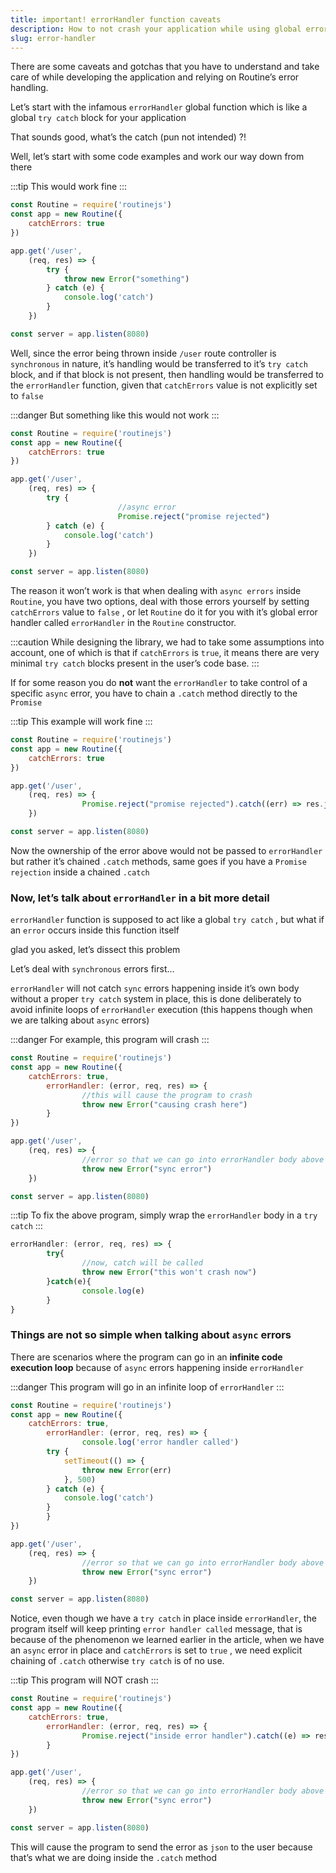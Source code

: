 ```yaml
---
title: important! errorHandler function caveats
description: How to not crash your application while using global error checking
slug: error-handler
---
```


There are some caveats and gotchas that you have to understand and take care of while developing the application and relying on Routine’s error handling.

Let’s start with the infamous `errorHandler` global function which is like a global `try catch` block for your application

That sounds good, what’s the catch (pun not intended) ?!

Well, let’s start with some code examples and work our way down from there

:::tip
This would work fine
:::
```jsx
const Routine = require('routinejs')
const app = new Routine({
    catchErrors: true
})

app.get('/user',
    (req, res) => {
        try {
            throw new Error("something")
        } catch (e) {
            console.log('catch')
        }
    })

const server = app.listen(8080)
```

Well, since the error being thrown inside `/user` route controller is `synchronous` in nature, it’s handling would be transferred to it’s `try catch` block, and if that block is not present, then handling would be transferred to the `errorHandler` function, given that `catchErrors` value is not explicitly set to `false`

:::danger
But something like this would not work
:::
```jsx
const Routine = require('routinejs')
const app = new Routine({
    catchErrors: true
})

app.get('/user',
    (req, res) => {
        try {
						//async error
						Promise.reject("promise rejected")
        } catch (e) {
            console.log('catch')
        }
    })

const server = app.listen(8080)
```

The reason it won’t work is that when dealing with `async errors` inside `Routine`, you have two options, deal with those errors yourself by setting `catchErrors` value to `false` , or let `Routine` do it for you with it’s global error handler called `errorHandler` in the `Routine` constructor.

:::caution
While designing the library, we had to take some assumptions into account, one of which is that if `catchErrors` is `true`, it means there are very minimal `try catch` blocks present in the user’s code base.
:::

If for some reason you do **not** want the `errorHandler` to take control of a specific `async` error, you have to chain a `.catch` method directly to the `Promise`

:::tip
This example will work fine
:::
```jsx
const Routine = require('routinejs')
const app = new Routine({
    catchErrors: true
})

app.get('/user',
    (req, res) => {
				Promise.reject("promise rejected").catch((err) => res.json("inside catch"))
    })

const server = app.listen(8080)
```

Now the ownership of the error above would not be passed to `errorHandler` but rather it’s chained `.catch` methods, same goes if you have a `Promise rejection` inside a chained `.catch`

### Now, let’s talk about `errorHandler` in a bit more detail

`errorHandler` function is supposed to act like a global `try catch` , but what if an `error` occurs inside this function itself

glad you asked, let’s dissect this problem

Let’s deal with `synchronous` errors first…

`errorHandler` will not catch `sync` errors happening inside it’s own body without a proper `try catch` system in place, this is done deliberately to avoid infinite loops of `errorHandler` execution (this happens though when we are talking about `async` errors)

:::danger
For example, this program will crash
:::

```jsx
const Routine = require('routinejs')
const app = new Routine({
    catchErrors: true,
		errorHandler: (error, req, res) => {
				//this will cause the program to crash
				throw new Error("causing crash here")
		}
})

app.get('/user',
    (req, res) => {
				//error so that we can go into errorHandler body above
				throw new Error("sync error")
    })

const server = app.listen(8080)
```
:::tip
To fix the above program, simply wrap the `errorHandler` body in a `try catch`
:::
```jsx
errorHandler: (error, req, res) => {
		try{
				//now, catch will be called
				throw new Error("this won't crash now")
		}catch(e){
				console.log(e)
		}
}
```

### Things are not so simple when talking about `async` errors

There are scenarios where the program can go in an **infinite code execution loop** because of `async` errors happening inside `errorHandler`

:::danger
This program will go in an infinite loop of `errorHandler`
:::
```jsx
const Routine = require('routinejs')
const app = new Routine({
    catchErrors: true,
		errorHandler: (error, req, res) => {
				console.log('error handler called')
        try {
            setTimeout(() => {
                throw new Error(err)
            }, 500)
        } catch (e) {
            console.log('catch')
        }
		}
})

app.get('/user',
    (req, res) => {
				//error so that we can go into errorHandler body above
				throw new Error("sync error")
    })

const server = app.listen(8080)
```

Notice, even though we have a `try catch` in place inside `errorHandler`, the program itself will keep printing `error handler called` message, that is because of the phenomenon we learned earlier in the article, when we have an `async` error in place and `catchErrors` is set to `true` , we need explicit chaining of `.catch` otherwise `try catch` is of no use.

:::tip
This program will NOT crash
:::
```jsx
const Routine = require('routinejs')
const app = new Routine({
    catchErrors: true,
		errorHandler: (error, req, res) => {
				Promise.reject("inside error handler").catch((e) => res.json(e))
		}
})

app.get('/user',
    (req, res) => {
				//error so that we can go into errorHandler body above
				throw new Error("sync error")
    })

const server = app.listen(8080)
```

This will cause the program to send the error as `json` to the user because that’s what we are doing inside the `.catch` method
